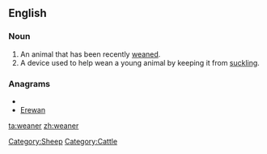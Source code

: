 ==English==

===Noun===
{{en-noun}}

# An animal that has been recently [[wean]]ed.
# A device used to help wean a young animal by keeping it from [[suckle|suckling]].

===Anagrams===
* {{alphagram|aeenrw}}
* [[Erewan#English|Erewan]]

[[Category:Sheep]]
[[Category:Cattle]]

[[ta:weaner]]
[[zh:weaner]]